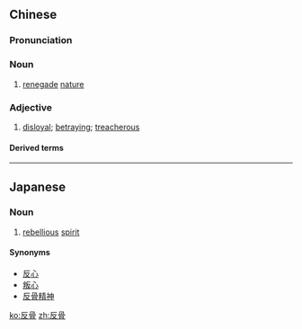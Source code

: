 ==Chinese==
{{zh-forms}}

===Pronunciation===
{{zh-pron
|m=fǎngǔ
|c=faan2 gwat1
|cat=n,c:a
}}

===Noun===
{{zh-noun}}

# {{lb|zh|physiognomy}} [[renegade]] [[nature]]

===Adjective===
{{zh-adj}}

# {{lb|zh|Cantonese}} [[disloyal]]; [[betraying]]; [[treacherous]]

====Derived terms====
{{zh-der|反骨仔}}

----

==Japanese==
{{ja-kanjitab|はん|こつ|yomi=on}}

===Noun===
{{ja-noun|はんこつ}}
# [[rebellious]] [[spirit]]

====Synonyms====
* [[反心]]
* [[叛心]]
* [[反骨精神]]

[[ko:反骨]]
[[zh:反骨]]